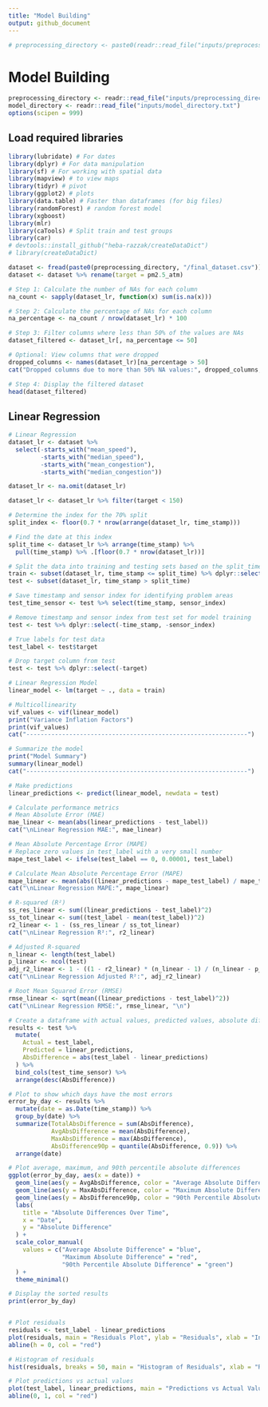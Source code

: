 ```yaml
---
title: "Model Building"
output: github_document
---
```


```r
# preprocessing_directory <- paste0(readr::read_file("inputs/preprocessing_directory.txt"),"/test")
```

# Model Building

```r
preprocessing_directory <- readr::read_file("inputs/preprocessing_directory.txt")
model_directory <- readr::read_file("inputs/model_directory.txt")
options(scipen = 999)
```

## Load required libraries
```r
library(lubridate) # For dates
library(dplyr) # For data manipulation
library(sf) # For working with spatial data
library(mapview) # to view maps
library(tidyr) # pivot
library(ggplot2) # plots
library(data.table) # Faster than dataframes (for big files)
library(randomForest) # random forest model
library(xgboost)
library(mlr)
library(caTools) # Split train and test groups
library(car)
# devtools::install_github("heba-razzak/createDataDict")
# library(createDataDict)
```

```r
dataset <- fread(paste0(preprocessing_directory, "/final_dataset.csv"))
dataset <- dataset %>% rename(target = pm2.5_atm)
```


```r
# Step 1: Calculate the number of NAs for each column
na_count <- sapply(dataset_lr, function(x) sum(is.na(x)))

# Step 2: Calculate the percentage of NAs for each column
na_percentage <- na_count / nrow(dataset_lr) * 100

# Step 3: Filter columns where less than 50% of the values are NAs
dataset_filtered <- dataset_lr[, na_percentage <= 50]

# Optional: View columns that were dropped
dropped_columns <- names(dataset_lr)[na_percentage > 50]
cat("Dropped columns due to more than 50% NA values:", dropped_columns, "\n")

# Step 4: Display the filtered dataset
head(dataset_filtered)
```

## Linear Regression

```r
# Linear Regression
dataset_lr <- dataset %>%
  select(-starts_with("mean_speed"),
         -starts_with("median_speed"),
         -starts_with("mean_congestion"),
         -starts_with("median_congestion"))

dataset_lr <- na.omit(dataset_lr)

dataset_lr <- dataset_lr %>% filter(target < 150)

# Determine the index for the 70% split
split_index <- floor(0.7 * nrow(arrange(dataset_lr, time_stamp)))

# Find the date at this index
split_time <- dataset_lr %>% arrange(time_stamp) %>%
  pull(time_stamp) %>% .[floor(0.7 * nrow(dataset_lr))]

# Split the data into training and testing sets based on the split_time
train <- subset(dataset_lr, time_stamp <= split_time) %>% dplyr::select(-time_stamp, -sensor_index)
test <- subset(dataset_lr, time_stamp > split_time)

# Save timestamp and sensor index for identifying problem areas
test_time_sensor <- test %>% select(time_stamp, sensor_index)

# Remove timestamp and sensor index from test set for model training
test <- test %>% dplyr::select(-time_stamp, -sensor_index)

# True labels for test data
test_label <- test$target

# Drop target column from test
test <- test %>% dplyr::select(-target)

# Linear Regression Model
linear_model <- lm(target ~ ., data = train)

# Multicollinearity
vif_values <- vif(linear_model)
print("Variance Inflation Factors")
print(vif_values)
cat("--------------------------------------------------------------")

# Summarize the model
print("Model Summary")
summary(linear_model)
cat("--------------------------------------------------------------")

# Make predictions
linear_predictions <- predict(linear_model, newdata = test)

# Calculate performance metrics
# Mean Absolute Error (MAE)
mae_linear <- mean(abs(linear_predictions - test_label))
cat("\nLinear Regression MAE:", mae_linear)

# Mean Absolute Percentage Error (MAPE)
# Replace zero values in test_label with a very small number
mape_test_label <- ifelse(test_label == 0, 0.00001, test_label)

# Calculate Mean Absolute Percentage Error (MAPE)
mape_linear <- mean(abs((linear_predictions - mape_test_label) / mape_test_label)) * 100
cat("\nLinear Regression MAPE:", mape_linear)

# R-squared (R²)
ss_res_linear <- sum((linear_predictions - test_label)^2)
ss_tot_linear <- sum((test_label - mean(test_label))^2)
r2_linear <- 1 - (ss_res_linear / ss_tot_linear)
cat("\nLinear Regression R²:", r2_linear)

# Adjusted R-squared
n_linear <- length(test_label)
p_linear <- ncol(test)
adj_r2_linear <- 1 - ((1 - r2_linear) * (n_linear - 1) / (n_linear - p_linear - 1))
cat("\nLinear Regression Adjusted R²:", adj_r2_linear)

# Root Mean Squared Error (RMSE)
rmse_linear <- sqrt(mean((linear_predictions - test_label)^2))
cat("\nLinear Regression RMSE:", rmse_linear, "\n")

# Create a dataframe with actual values, predicted values, absolute differences, and identification columns
results <- test %>%
  mutate(
    Actual = test_label,
    Predicted = linear_predictions,
    AbsDifference = abs(test_label - linear_predictions)
  ) %>%
  bind_cols(test_time_sensor) %>% 
  arrange(desc(AbsDifference))

# Plot to show which days have the most errors
error_by_day <- results %>%
  mutate(date = as.Date(time_stamp)) %>%
  group_by(date) %>%
  summarize(TotalAbsDifference = sum(AbsDifference),
            AvgAbsDifference = mean(AbsDifference),
            MaxAbsDifference = max(AbsDifference),
            AbsDifference90p = quantile(AbsDifference, 0.9)) %>%
  arrange(date)

# Plot average, maximum, and 90th percentile absolute differences
ggplot(error_by_day, aes(x = date)) +
  geom_line(aes(y = AvgAbsDifference, color = "Average Absolute Difference")) +
  geom_line(aes(y = MaxAbsDifference, color = "Maximum Absolute Difference")) +
  geom_line(aes(y = AbsDifference90p, color = "90th Percentile Absolute Difference")) +
  labs(
    title = "Absolute Differences Over Time",
    x = "Date",
    y = "Absolute Difference"
  ) +
  scale_color_manual(
    values = c("Average Absolute Difference" = "blue",
               "Maximum Absolute Difference" = "red",
               "90th Percentile Absolute Difference" = "green")
  ) +
  theme_minimal()

# Display the sorted results
print(error_by_day)


# Plot residuals
residuals <- test_label - linear_predictions
plot(residuals, main = "Residuals Plot", ylab = "Residuals", xlab = "Index", col = "blue", pch = 20)
abline(h = 0, col = "red")

# Histogram of residuals
hist(residuals, breaks = 50, main = "Histogram of Residuals", xlab = "Residuals", col = "blue")

# Plot predictions vs actual values
plot(test_label, linear_predictions, main = "Predictions vs Actual Values", xlab = "Actual Values", ylab = "Predicted Values", col = "blue", pch = 19)
abline(0, 1, col = "red")
```
